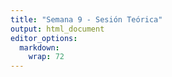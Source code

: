 ```yaml
---
title: "Semana 9 - Sesión Teórica"
output: html_document
editor_options: 
  markdown: 
    wrap: 72
---
```


## 
